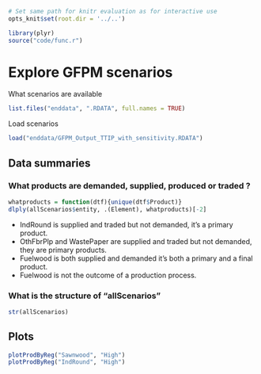 ```r
# Set same path for knitr evaluation as for interactive use
opts_knit$set(root.dir = '../..')
```

```r
library(plyr)
source("code/func.r")
```

Explore GFPM scenarios
=====================
What scenarios are available
```r
list.files("enddata", ".RDATA", full.names = TRUE) 
```

Load scenarios
```r
load("enddata/GFPM_Output_TTIP_with_sensitivity.RDATA")
```

Data summaries
--------------
### What products are demanded, supplied, produced or traded ?
```r
whatproducts = function(dtf){unique(dtf$Product)}
dlply(allScenarios$entity, .(Element), whatproducts)[-2]
```
* IndRound is supplied and traded but not demanded, it's a primary product.
* OthFbrPlp and WastePaper are supplied and traded but not demanded, they are primary products.
* Fuelwood is both supplied and demanded it's both a primary and a final product.
* Fuelwood is not the outcome of a production process.

### What is the structure of "allScenarios"
```r
str(allScenarios)
```

Plots
-----
```r
plotProdByReg("Sawnwood", "High")
plotProdByReg("IndRound", "High")
```

